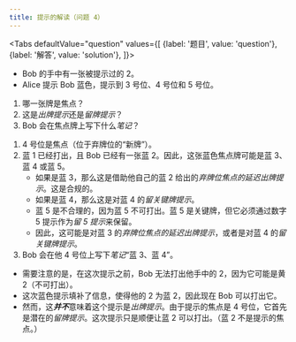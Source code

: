 ```yaml
---
title: 提示的解读（问题 4）
---
```



<BeginnersGuideProgress id="clue-interpretation-question-4" />

<Tabs
  defaultValue="question"
  values={[
    {label: '题目', value: 'question'},
    {label: '解答', value: 'solution'},
  ]}>
<TabItem value="question">

- Bob 的手中有一张被提示过的 2。
- Alice 提示 Bob 蓝色，提示到 3 号位、4 号位和 5 号位。

1. 哪一张牌是焦点？
1. 这是*出牌提示*还是*留牌提示*？
1. Bob 会在焦点牌上写下什么*笔记*？

</TabItem>
<TabItem value="solution">

1. 4 号位是焦点（位于弃牌位的“新牌”）。
1. 蓝 1 已经打出，且 Bob 已经有一张蓝 2。因此，这张蓝色焦点牌可能是蓝 3、蓝 4 或蓝 5。
   - 如果是蓝 3，那么这是借助他自己的蓝 2 给出的*弃牌位焦点的延迟出牌提示*。这是合规的。
   - 如果是蓝 4，那么这是对蓝 4 的*留关键牌提示*。
   - 蓝 5 是不合理的，因为蓝 5 不可打出。蓝 5 是关键牌，但它必须通过数字 5 提示作为*留 5 提示*来保留。
   - 因此，这可能是对蓝 3 的*弃牌位焦点的延迟出牌提示*，或者是对蓝 4 的*留关键牌提示*。
1. Bob 会在他 4 号位上写下*笔记*“蓝 3、蓝 4”。

- 需要注意的是，在这次提示之前，Bob 无法打出他手中的 2，因为它可能是黄 2（不可打出）。
- 这次蓝色提示填补了信息，使得他的 2 为蓝 2，因此现在 Bob 可以打出它。
- 然而，这<Em>**并不**</Em>意味着这个提示是*出牌提示*。由于提示的焦点是 4 号位，它首先是潜在的*留牌提示*。这次提示只是顺便让蓝 2 可以打出。（蓝 2 不是提示的焦点。）

</TabItem>
</Tabs>

<ClueInterpretationQuestion4 />
